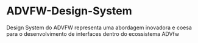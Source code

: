 

<Meta title="Home"/>

# ADVFW-Design-System 

Design System do ADVFW representa uma abordagem inovadora e coesa para o desenvolvimento de interfaces dentro do ecossistema ADVfw